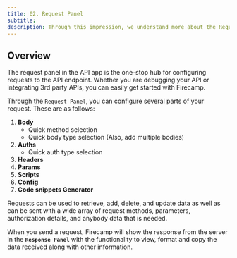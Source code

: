 ```yaml
---
title: 02. Request Panel
subtitle:
description: Through this impression, we understand more about the Request panel in the API app of Firecamp
---
```


## Overview

The request panel in the API app is the one-stop hub for configuring requests to the API endpoint. Whether you are debugging your API or integrating 3rd party APIs, you can easily get started with Firecamp.

Through the `Request Panel`, you can configure several parts of your request. These are as follows:

1. **Body**
    - Quick method selection
    - Quick body type selection (Also, add multiple bodies)
2. **Auths**
    - Quick auth type selection
3. **Headers**
4. **Params**
5. **Scripts**
6. **Config**
7. **Code snippets Generator**

Requests can be used to retrieve, add, delete, and update data as well as can be sent with a wide array of request methods, parameters, authorization details, and anybody data that is needed.

When you send a request, Firecamp will show the response from the server in the **`Response Panel`** with the functionality to view, format and copy the data received along with other information.
